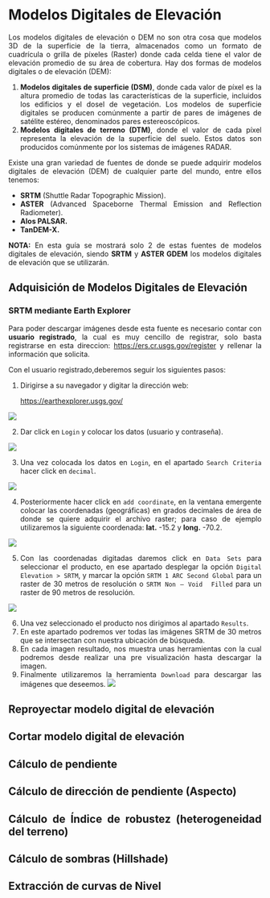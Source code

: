 # Modelos Digitales de Elevación 
<div style="text-align: justify">
Los modelos digitales de elevación o DEM no son otra cosa que modelos 3D de la superficie de la tierra, almacenados como un formato de cuadrícula o grilla de píxeles (Raster) donde cada celda tiene el valor de elevación promedio de su área de cobertura. Hay dos formas de modelos digitales o de elevación (DEM):<div/>

1. **Modelos digitales de superficie (DSM)**, donde cada valor de píxel es la altura promedio de todas las características de la superficie, incluidos los edificios y el dosel de vegetación. Los modelos de superficie digitales se producen comúnmente a partir de pares de imágenes de satélite estéreo, denominados pares estereoscópicos.
2. **Modelos digitales de terreno (DTM)**, donde el valor de cada píxel representa la elevación de la superficie del suelo. Estos datos son producidos comúnmente por los sistemas de imágenes RADAR.

Existe una gran variedad de fuentes de donde se puede adquirir modelos digitales de elevación (DEM) de cualquier parte del mundo, entre ellos tenemos:

- **SRTM** (Shuttle Radar Topographic Mission).
- **ASTER** (Advanced Spaceborne Thermal Emission and Reflection Radiometer).
- **Alos PALSAR.**
- **TanDEM-X.**

**NOTA:** En esta guía se mostrará solo 2 de estas fuentes de modelos digitales de elevación, siendo **SRTM** y **ASTER GDEM** los modelos digitales  de elevación que se utilizarán. 

## Adquisición de Modelos Digitales de Elevación
### SRTM mediante Earth Explorer
Para poder descargar imágenes desde esta fuente es necesario contar con **usuario registrado**, la cual es muy cencillo de registrar, solo basta  registrarse en esta direccion: <https://ers.cr.usgs.gov/register> y rellenar la información que solicita.

Con el usuario registrado,deberemos seguir los siguientes pasos:   

1. Dirigirse a su navegador y digitar la dirección web:

    <https://earthexplorer.usgs.gov/>

![](img/05_Capitulo_V/01_SRTM_web.png){width=width}


2. Dar click en `Login` y colocar los datos (usuario y contraseña).

![](img/05_Capitulo_V/02_SRTM_login.png){width=width}

3. Una vez colocada los datos en `Login`, en el apartado `Search Criteria`   hacer click en `decimal`.

![](img/05_Capitulo_V/03_SRTM_Search_criteria.png){width=width}

4. Posteriormente hacer click en `add coordinate`, en la ventana emergente colocar las coordenadas (geográficas) en grados decimales de área de donde se quiere adquirir el archivo raster; para caso de ejemplo utilizaremos la siguiente coordenada: **lat.** -15.2 y **long.** -70.2.

![](img/05_Capitulo_V/04_SRTM_coordenadas.png){width=width}

5. Con las coordenadas digitadas daremos click en `Data Sets` para seleccionar el producto, en ese apartado desplegar la opción `Digital Elevation > SRTM`, y marcar la opción `SRTM 1 ARC Second Global` para un raster de 30 metros de resolución o `SRTM Non – Void  Filled` para un raster de 90 metros de resolución.

![](img/05_Capitulo_V/05_SRTM_data-sets.png){width=width}

6. Una vez seleccionado el producto nos dirigimos al apartado `Results`.
7. En este apartado podremos ver todas las imágenes SRTM de 30 metros que se intersectan con nuestra ubicación de búsqueda.
8. En cada imagen resultado, nos muestra unas herramientas con la cual podremos desde realizar una pre visualización hasta descargar la imagen.
9. Finalmente utilizaremos la herramienta  `Download`  para descargar las imágenes que deseemos.
![](img/05_Capitulo_V/06_SRTM_descarga.png){width=width}


## Reproyectar modelo digital de elevación 
## Cortar modelo digital de elevación 
## Cálculo de pendiente
## Cálculo de dirección de pendiente (Aspecto)
## Cálculo de Índice de robustez (heterogeneidad del terreno)
## Cálculo de sombras (Hillshade)
## Extracción de curvas de Nivel 

